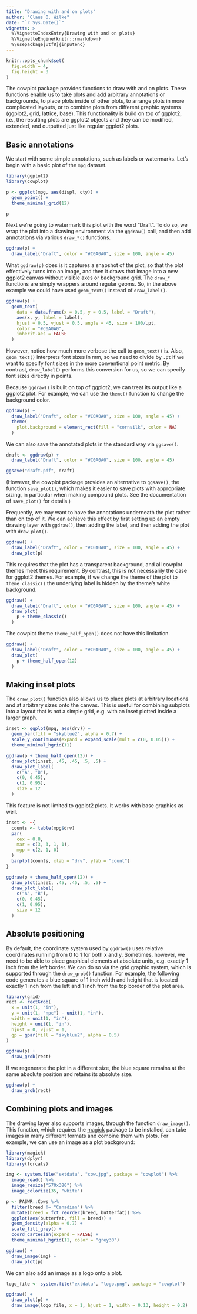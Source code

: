 ```yaml
---
title: "Drawing with and on plots"
author: "Claus O. Wilke"
date: "`r Sys.Date()`"
vignette: >
  %\VignetteIndexEntry{Drawing with and on plots}
  %\VignetteEngine{knitr::rmarkdown}
  %\usepackage[utf8]{inputenc}
---
```

```r
knitr::opts_chunk$set(
  fig.width = 4,
  fig.height = 3
)
```

The cowplot package provides functions to draw with and on plots. These functions enable us to take plots and add arbitrary annotations or backgrounds, to place plots inside of other plots, to arrange plots in more complicated layouts, or to combine plots from different graphic systems (ggplot2, grid, lattice, base). This functionality is build on top of ggplot2, i.e., the resulting plots are ggplot2 objects and they can be modified, extended, and outputted just like regular ggplot2 plots.

## Basic annotations

We start with some simple annotations, such as labels or watermarks. Let's begin with a basic plot of the `mpg` dataset.

```r
library(ggplot2)
library(cowplot)

p <- ggplot(mpg, aes(displ, cty)) +
  geom_point() +
  theme_minimal_grid(12)

p
```

Next we're going to watermark this plot with the word "Draft". To do so, we wrap the plot into a drawing environment via the `ggdraw()` call, and then add annotations via various `draw_*()` functions.

```r
ggdraw(p) + 
  draw_label("Draft", color = "#C0A0A0", size = 100, angle = 45)
```

What `ggdraw(p)` does is it captures a snapshot of the plot, so that the plot effectively turns into an image, and then it draws that image into a new ggplot2 canvas without visible axes or background grid. The `draw_*` functions are simply wrappers around regular geoms. So, in the above example we could have used `geom_text()` instead of `draw_label()`.

```r
ggdraw(p) + 
  geom_text(
    data = data.frame(x = 0.5, y = 0.5, label = "Draft"),
    aes(x, y, label = label),
    hjust = 0.5, vjust = 0.5, angle = 45, size = 100/.pt,
    color = "#C0A0A0",
    inherit.aes = FALSE
  )
```

However, notice how much more verbose the call to `geom_text()` is. Also, `geom_text()` interprets font sizes in mm, so we need to divide by `.pt` if we want to specify font sizes in the more conventional point metric. By contrast, `draw_label()` performs this conversion for us, so we can specify font sizes directly in points.

Because `ggdraw()` is built on top of ggplot2, we can treat its output like a ggplot2 plot. For example, we can use the `theme()` function to change the background color.
```r
ggdraw(p) + 
  draw_label("Draft", color = "#C0A0A0", size = 100, angle = 45) +
  theme(
    plot.background = element_rect(fill = "cornsilk", color = NA)
  )
```

We can also save the annotated plots in the standard way via `ggsave()`.

```r
draft <- ggdraw(p) + 
  draw_label("Draft", color = "#C0A0A0", size = 100, angle = 45)

ggsave("draft.pdf", draft)
```

(However, the cowplot package provides an alternative to `ggsave()`, the function `save_plot()`, which makes it easier to save plots with appropriate sizing, in particular when making compound plots. See the documentation of `save_plot()` for details.)

Frequently, we may want to have the annotations underneath the plot rather than on top of it. We can achieve this effect by first setting up an empty drawing layer with `ggdraw()`, then adding the label, and then adding the plot with `draw_plot()`.

```r
ggdraw() + 
  draw_label("Draft", color = "#C0A0A0", size = 100, angle = 45) +
  draw_plot(p)
```

This requires that the plot has a transparent background, and all cowplot themes meet this requirement. By contrast, this is not necessarily the case for ggplot2 themes. For example, if we change the theme of the plot to `theme_classic()` the underlying label is hidden by the theme's white background.

```r
ggdraw() + 
  draw_label("Draft", color = "#C0A0A0", size = 100, angle = 45) +
  draw_plot(
    p + theme_classic()
  )
```

The cowplot theme `theme_half_open()` does not have this limitation.

```r
ggdraw() + 
  draw_label("Draft", color = "#C0A0A0", size = 100, angle = 45) +
  draw_plot(
    p + theme_half_open(12)
  )
```

## Making inset plots

The `draw_plot()` function also allows us to place plots at arbitrary locations and at arbitrary sizes onto the canvas. This is useful for combining subplots into a layout that is not a simple grid, e.g. with an inset plotted inside a larger graph.
```r
inset <- ggplot(mpg, aes(drv)) + 
  geom_bar(fill = "skyblue2", alpha = 0.7) + 
  scale_y_continuous(expand = expand_scale(mult = c(0, 0.05))) +
  theme_minimal_hgrid(11)

ggdraw(p + theme_half_open(12)) +
  draw_plot(inset, .45, .45, .5, .5) +
  draw_plot_label(
    c("A", "B"),
    c(0, 0.45),
    c(1, 0.95),
    size = 12
  )
```

This feature is not limited to ggplot2 plots. It works with base graphics as well.

```r
inset <- ~{
  counts <- table(mpg$drv)
  par(
    cex = 0.8,
    mar = c(3, 3, 1, 1),
    mgp = c(2, 1, 0)
  )
  barplot(counts, xlab = "drv", ylab = "count")
}

ggdraw(p + theme_half_open(12)) +
  draw_plot(inset, .45, .45, .5, .5) +
  draw_plot_label(
    c("A", "B"),
    c(0, 0.45),
    c(1, 0.95),
    size = 12
  )
```

## Absolute positioning

By default, the coordinate system used by `ggdraw()` uses relative coordinates running from 0 to 1 for both x and y. Sometimes, however, we need to be able to place graphical elements at absolute units, e.g. exactly 1 inch from the left border. We can do so via the grid graphic system, which is supported through the `draw_grob()` function. For example, the following code generates a blue square of 1 inch width and height that is located exactly 1 inch from the left and 1 inch from the top border of the plot area.

```r
library(grid)
rect <- rectGrob(
  x = unit(1, "in"),
  y = unit(1, "npc") - unit(1, "in"),
  width = unit(1, "in"),
  height = unit(1, "in"),
  hjust = 0, vjust = 1,
  gp = gpar(fill = "skyblue2", alpha = 0.5)
)

ggdraw(p) +
  draw_grob(rect)
```

If we regenerate the plot in a different size, the blue square remains at the same absolute position and retains its absolute size.

```r
ggdraw(p) +
  draw_grob(rect)
```

## Combining plots and images

The drawing layer also supports images, through the function `draw_image()`. This function, which requires the [magick](https://CRAN.R-project.org/package=magick) package to be installed, can take images in many different formats and combine them with plots. For example, we can use an image as a plot background:

```r
library(magick)
library(dplyr)
library(forcats)

img <- system.file("extdata", "cow.jpg", package = "cowplot") %>%
  image_read() %>%
  image_resize("570x380") %>%
  image_colorize(35, "white")

p <- PASWR::Cows %>%
  filter(breed != "Canadian") %>%
  mutate(breed = fct_reorder(breed, butterfat)) %>%
  ggplot(aes(butterfat, fill = breed)) +
  geom_density(alpha = 0.7) +
  scale_fill_grey() +
  coord_cartesian(expand = FALSE) +
  theme_minimal_hgrid(11, color = "grey30")

ggdraw() + 
  draw_image(img) + 
  draw_plot(p)
```

We can also add an image as a logo onto a plot.

```r
logo_file <- system.file("extdata", "logo.png", package = "cowplot")

ggdraw() + 
  draw_plot(p) +
  draw_image(logo_file, x = 1, hjust = 1, width = 0.13, height = 0.2)
```

